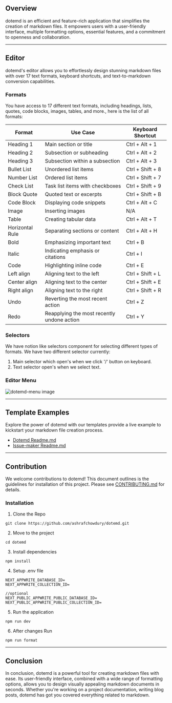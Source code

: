 
## Overview

dotemd is an efficient and feature-rich application that simplifies the creation of markdown files. It empowers users with a user-friendly interface, multiple formatting options, essential features, and a commitment to openness and collaboration.

---

## Editor

dotemd's editor allows you to effortlessly design stunning markdown files with over 17 text formats, keyboard shortcuts, and text-to-markdown conversion capabilities.

### Formats

You have access to 17 different text formats, including headings, lists, quotes, code blocks, images, tables, and more., here is the list of all formats:

<table>
  <thead>
    <tr>
      <th>Format</th>
      <th>Use Case</th>
      <th>Keyboard Shortcut</th>
    </tr>
  </thead>
  <tbody>
    <tr>
      <td>Heading 1</td>
      <td>Main section or title</td>
      <td>Ctrl + Alt + 1</td>
    </tr>
    <tr>
      <td>Heading 2</td>
      <td>Subsection or subheading</td>
      <td>Ctrl + Alt + 2</td>
    </tr>
    <tr>
      <td>Heading 3</td>
      <td>Subsection within a subsection</td>
      <td>Ctrl + Alt + 3</td>
    </tr>
    <tr>
      <td>Bullet List</td>
      <td>Unordered list items</td>
      <td>Ctrl + Shift + 8</td>
    </tr>
    <tr>
      <td>Number List</td>
      <td>Ordered list items</td>
      <td>Ctrl + Shift + 7</td>
    </tr>
    <tr>
      <td>Check List</td>
      <td>Task list items with checkboxes</td>
      <td>Ctrl + Shift + 9</td>
    </tr>
    <tr>
      <td>Block Quote</td>
      <td>Quoted text or excerpts</td>
      <td>Ctrl + Shift + B</td>
    </tr>
    <tr>
      <td>Code Block</td>
      <td>Displaying code snippets</td>
      <td>Ctrl + Alt + C</td>
    </tr>
    <tr>
      <td>Image</td>
      <td>Inserting images</td>
      <td>N/A</td>
    </tr>
    <tr>
      <td>Table</td>
      <td>Creating tabular data</td>
      <td>Ctrl + Alt + T</td>
    </tr>
    <tr>
      <td>Horizontal Rule</td>
      <td>Separating sections or content</td>
      <td>Ctrl + Alt + H</td>
    </tr>
    <tr>
      <td>Bold</td>
      <td>Emphasizing important text</td>
      <td>Ctrl + B</td>
    </tr>
    <tr>
      <td>Italic</td>
      <td>Indicating emphasis or citations</td>
      <td>Ctrl + I</td>
    </tr>
    <tr>
      <td>Code</td>
      <td>Highlighting inline code</td>
      <td>Ctrl + E</td>
    </tr>
    <tr>
      <td>Left align</td>
      <td>Aligning text to the left</td>
      <td>Ctrl + Shift + L</td>
    </tr>
    <tr>
      <td>Center align</td>
      <td>Aligning text to the center</td>
      <td>Ctrl + Shift + E</td>
    </tr>
    <tr>
      <td>Right align</td>
      <td>Aligning text to the right</td>
      <td>Ctrl + Shift + R</td>
    </tr>
    <tr>
      <td>Undo</td>
      <td>Reverting the most recent action</td>
      <td>Ctrl + Z</td>
    </tr>
    <tr>
      <td>Redo</td>
      <td>Reapplying the most recently undone action</td>
      <td>Ctrl + Y</td>
    </tr>
  </tbody>
</table>

### Selectors

We have notion like selectors component for selecting different types of formats. We have two different selector currently:

1. Main selector which open's when we click '/' button on keyboard.
2. Text selector open's when we select text.

### Editor Menu

<img src="./assets/editorMenu.png" alt="dotemd-menu image" />

---

## Template Examples

Explore the power of dotemd with our templates provide a live example to kickstart your markdown file creation process.

- [Dotemd Readme.md](https://github.com/ashrafchowdury/dotemd#readme)
- [Issue-maker Readme.md](https://github.com/ashrafchowdury/issue-maker#readme)

---

## Contribution

We welcome contributions to dotemd! This document outlines is the guidelines for installation of this project. Please see [CONTRIBUTING.md](https://github.com/ashrafchowdury/dotemd/blob/main/CONTRIBUTING.md) for details.

### Installation

1. Clone the Repo

```
git clone https://github.com/ashrafchowdury/dotemd.git
```

2. Move to the project

```
cd dotemd
```

3. Install dependencies

```
npm install
```

4. Setup .env file

```
NEXT_APPWRITE_DATABASE_ID=
NEXT_APPWRITE_COLLECTION_ID=

//optional
NEXT_PUBLIC_APPWRITE_PUBLIC_DATABASE_ID=
NEXT_PUBLIC_APPWRITE_PUBLIC_COLLECTION_ID=
```

5. Run the application

```
npm run dev
```

6. After changes Run

```
npm run format
```

---

## Conclusion

In conclusion, dotemd is a powerful tool for creating markdown files with ease. Its user-friendly interface, combined with a wide range of formatting options, allows you to design visually appealing markdown documents in seconds. Whether you're working on a project documentation, writing blog posts, dotemd has got you covered everything related to markdown.
